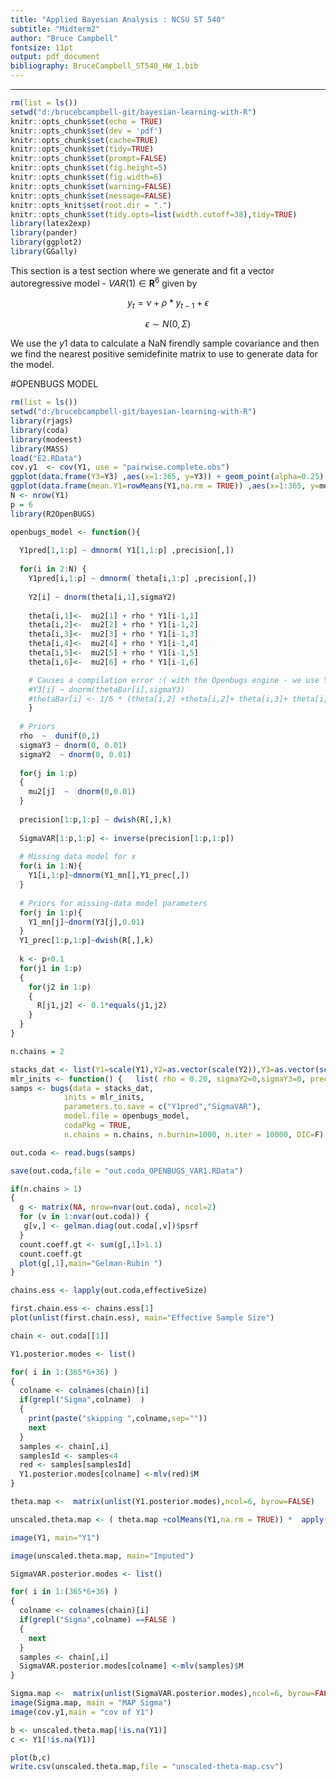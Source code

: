 ```yaml
---
title: "Applied Bayesian Analysis : NCSU ST 540"
subtitle: "Midterm2"
author: "Bruce Campbell"
fontsize: 11pt
output: pdf_document
bibliography: BruceCampbell_ST540_HW_1.bib
---
```


---
```r
rm(list = ls())
setwd("d:/brucebcampbell-git/bayesian-learning-with-R")
knitr::opts_chunk$set(echo = TRUE)
knitr::opts_chunk$set(dev = 'pdf')
knitr::opts_chunk$set(cache=TRUE)
knitr::opts_chunk$set(tidy=TRUE)
knitr::opts_chunk$set(prompt=FALSE)
knitr::opts_chunk$set(fig.height=5)
knitr::opts_chunk$set(fig.width=6)
knitr::opts_chunk$set(warning=FALSE)
knitr::opts_chunk$set(message=FALSE)
knitr::opts_knit$set(root.dir = ".")
knitr::opts_chunk$set(tidy.opts=list(width.cutoff=38),tidy=TRUE)
library(latex2exp)   
library(pander)
library(ggplot2)
library(GGally)
```

This section is a test section where we generate and fit a vector autoregressive  model - $VAR(1) \in \mathbf{R}^6$ given by 

$$y_{t} = \nu + \rho * y_{t-1} + \epsilon$$ 

$$\epsilon \sim N(0,\Sigma)$$

We use the $y1$ data to calculate a NaN firendly sample covariance and then we find the nearest positive semidefinite matrix to use to generate data for the model. 

#OPENBUGS MODEL

```r
rm(list = ls())
setwd("d:/brucebcampbell-git/bayesian-learning-with-R")
library(rjags)
library(coda)
library(modeest)
library(MASS)
load("E2.RData")
cov.y1  <- cov(Y1, use = "pairwise.complete.obs")
ggplot(data.frame(Y3=Y3) ,aes(x=1:365, y=Y3)) + geom_point(alpha=0.25) + geom_smooth( method="loess", span=0.22) +ggtitle("Y3")
ggplot(data.frame(mean.Y1=rowMeans(Y1,na.rm = TRUE)) ,aes(x=1:365, y=mean.Y1)) + geom_point(alpha=0.25) + geom_smooth( method="loess", span=0.22) +ggtitle("Row Means Y1")
N <- nrow(Y1)
p = 6
library(R2OpenBUGS)

openbugs_model <- function(){
  
  Y1pred[1,1:p] ~ dmnorm( Y1[1,1:p] ,precision[,])
  
  for(i in 2:N) {
    Y1pred[i,1:p] ~ dmnorm( theta[i,1:p] ,precision[,])
    
    Y2[i] ~ dnorm(theta[i,1],sigmaY2)
    
    theta[i,1]<-  mu2[1] + rho * Y1[i-1,1]
    theta[i,2]<-  mu2[2] + rho * Y1[i-1,2]
    theta[i,3]<-  mu2[3] + rho * Y1[i-1,3]
    theta[i,4]<-  mu2[4] + rho * Y1[i-1,4]
    theta[i,5]<-  mu2[5] + rho * Y1[i-1,5]
    theta[i,6]<-  mu2[6] + rho * Y1[i-1,6]

    # Causes a compilation error :( with the Openbugs engine - we use Y3 in the prior for Y1 imputation
    #Y3[i] ~ dnorm(thetaBar[i],sigmaY3)
    #thetaBar[i] <- 1/6 * (theta[i,2] +theta[i,2]+ theta[i,3]+ theta[i,4] +theta[i,5] +theta[i,6])
    }
  
  # Priors
  rho  ~  dunif(0,1)
  sigmaY3 ~ dnorm(0, 0.01)
  sigmaY2  ~ dnorm(0, 0.01)
    
  for(j in 1:p)
  {
    mu2[j]  ~  dnorm(0,0.01)
  }
  
  precision[1:p,1:p] ~ dwish(R[,],k)
  
  SigmaVAR[1:p,1:p] <- inverse(precision[1:p,1:p])
  
  # Missing data model for x
  for(i in 1:N){
    Y1[i,1:p]~dmnorm(Y1_mn[],Y1_prec[,])
  }
  
  # Priors for missing-data model parameters
  for(j in 1:p){
    Y1_mn[j]~dnorm(Y3[j],0.01)
  }
  Y1_prec[1:p,1:p]~dwish(R[,],k)
  
  k <- p+0.1
  for(j1 in 1:p)
  {
    for(j2 in 1:p)
    {
      R[j1,j2] <- 0.1*equals(j1,j2)
    }
  }
}

n.chains = 2

stacks_dat <- list(Y1=scale(Y1),Y2=as.vector(scale(Y2)),Y3=as.vector(scale(Y3)), p = 6,   N = 365)
mlr_inits <- function() {   list( rho = 0.20, sigmaY2=0,sigmaY3=0, precision=diag(p),Y1_prec=diag(p) ,Y1_mn=rep(p,0) ) }
samps <- bugs(data = stacks_dat, 
            inits = mlr_inits, 
            parameters.to.save = c("Y1pred","SigmaVAR"), 
            model.file = openbugs_model, 
            codaPkg = TRUE,
            n.chains = n.chains, n.burnin=1000, n.iter = 10000, DIC=F)

out.coda <- read.bugs(samps)

save(out.coda,file = "out.coda_OPENBUGS_VAR1.RData")

if(n.chains > 1)
{
  g <- matrix(NA, nrow=nvar(out.coda), ncol=2)
  for (v in 1:nvar(out.coda)) {
   g[v,] <- gelman.diag(out.coda[,v])$psrf
  }
  count.coeff.gt <- sum(g[,1]>1.1)
  count.coeff.gt
  plot(g[,1],main="Gelman-Rubin ")
}

chains.ess <- lapply(out.coda,effectiveSize)

first.chain.ess <- chains.ess[1]
plot(unlist(first.chain.ess), main="Effective Sample Size")

chain <- out.coda[[1]]

Y1.posterior.modes <- list()

for( i in 1:(365*6+36) )
{  
  colname <- colnames(chain)[i]
  if(grepl("Sigma",colname)  )
  {
    print(paste("skipping ",colname,sep=""))
    next
  }
  samples <- chain[,i]
  samplesId <- samples<4
  red <- samples[samplesId]
  Y1.posterior.modes[colname] <-mlv(red)$M
}

theta.map <-  matrix(unlist(Y1.posterior.modes),ncol=6, byrow=FALSE)

unscaled.theta.map <- ( theta.map +colMeans(Y1,na.rm = TRUE)) *  apply(Y1, 2,sd,na.rm = TRUE)

image(Y1, main="Y1")

image(unscaled.theta.map, main="Imputed")

SigmaVAR.posterior.modes <- list()

for( i in 1:(365*6+36) )
{  
  colname <- colnames(chain)[i]
  if(grepl("Sigma",colname) ==FALSE )
  {
    next
  }
  samples <- chain[,i]
  SigmaVAR.posterior.modes[colname] <-mlv(samples)$M
}

Sigma.map <-  matrix(unlist(SigmaVAR.posterior.modes),ncol=6, byrow=FALSE)
image(Sigma.map, main = "MAP Sigma")
image(cov.y1,main = "cov of Y1")

b <- unscaled.theta.map[!is.na(Y1)]
c <- Y1[!is.na(Y1)]

plot(b,c)
write.csv(unscaled.theta.map,file = "unscaled-theta-map.csv")
```





